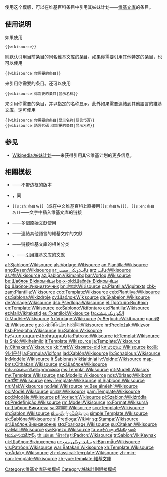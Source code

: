 <noinclude>{{template doc page viewed directly}}</noinclude>
使用这个模版，可以在维基百科条目中引用其姊妹计划——[[维基文库]]的条目。

== 使用说明 ==
如果使用
 <nowiki>{{wikisource}}</nowiki>
则默认引用当前条目的同名维基文库的条目。如果你需要引用其他特定的条目，也可以使用
 <nowiki>{{wikisource|你需要的条目}}</nowiki>
来引用你需要的条目。还可以使用
 <nowiki>{{wikisource|你需要的条目|显示名称}}</nowiki>
来引用你需要的条目，并以指定的名称显示。此外如果需要連結到其他語言的維基文库，還可使用
 <nowiki>{{wikisource|你需要的条目|显示名称|語言代碼}}</nowiki>
 <nowiki>{{wikisource|語言代碼:你需要的条目|显示名称}}</nowiki>

==参见==
*[[Wikipedia:姊妹计划]]——来获得引用其它维基计划的更多信息。

==相關模板==
*{{tl|Wikisource-inline}}——不带边框的版本
*{{tl|S}}，同{{tl|Wikisource-inline}}
*<code><nowiki>[[s:zh:条目名]]</nowiki></code>（或在中文维基百科上直接用<code><nowiki>[[s:条目名]]</nowiki></code>）、<code><nowiki>[[s:en:条目名]]</nowiki></code>——文字中插入维基文库的链接
*{{tl|Wikisourceshas}}——多個原始文獻使用
*{{tl|wikisourcelang}}——連結其他語言的維基文库的文獻
*{{tl|wikisourcecat}}——链接维基文库的相关分类
*{{tl|cite wikisource}}、{{tl|cite WS}}——[[WP:引用|引用]]維基文库的文獻

<includeonly>
[[Category:维基文库链接模板]]
[[Category:姊妹計劃鏈接模板]]
[[af:Sjabloon:Wikisource]]
[[als:Vorlage:Wikisource]]
[[an:Plantilla:Wikisource]]
[[ang:Bysen:Wikisource]]
[[ar:قالب:ويكي مصدر]]
[[arz:قالب:Wikisource]]
[[as:সাঁচ:Wikisource]]
[[az:Şablon:Vikimənbə]]
[[bar:Vorlog:Wikisource]]
[[be:Шаблон:Вікікрыніцы]]
[[be-x-old:Шаблён:Вікікрыніцы]]
[[bg:Шаблон:Уикиизточник]]
[[bn:টেমপ্লেট:Wikisource]]
[[ca:Plantilla:Viquitexts]]
[[cbk-zam:Plantilla:Wikisource]]
[[cdo:Template:Wikisource]]
[[ceb:Plantilya:Wikisource]]
[[cs:Šablona:Wikizdroje]]
[[cv:Шаблон:Wikisource]]
[[da:Skabelon:Wikisource]]
[[de:Vorlage:Wikisource]]
[[dsb:Pśedłoga:Wikisource]]
[[el:Πρότυπο:Βικιθήκη]]
[[en:Template:Wikisource]]
[[eo:Ŝablono:Vikifontaro]]
[[es:Plantilla:Wikisource]]
[[et:Mall:Vikitekstid]]
[[eu:Txantiloi:Wikisource]]
[[fa:الگو:ویکی‌نبشته]]
[[fr:Modèle:Wikisource]]
[[frr:Vorlage:Wikisource]]
[[fy:Berjocht:Wikiboarne]]
[[gan:模板:Wikisource]]
[[gu:ઢાંચો:વિકિસ્રોત]]
[[hi:साँचा:Wikisource]]
[[hr:Predložak:Wikizvor]]
[[hsb:Předłoha:Wikisource]]
[[hu:Sablon:Wikisource]]
[[hy:Կաղապար:Վիքիդարան]]
[[ia:Patrono:Wikisource]]
[[id:Templat:Wikisource]]
[[is:Snið:Wikiheimild]]
[[it:Template:Wikisource]]
[[ja:Template:Wikisource]]
[[jv:Cithakan:Wikisource]]
[[kk:Үлгі:Wikisource-old]]
[[kn:ಟೆಂಪ್ಲೇಟು:Wikisource]]
[[ko:틀:위키문헌]]
[[la:Formula:Vicifons]]
[[lad:Xablón:Wikisource]]
[[lb:Schabloun:Wikisource]]
[[ln:Modèle:Wikisource]]
[[lt:Šablonas:Vikišaltiniai]]
[[lv:Veidne:Wikisource]]
[[map-bms:Cithakan:Wikisource]]
[[mk:Шаблон:Wikisource]]
[[ml:ഫലകം:വിക്കിഗ്രന്ഥശാല]]
[[ms:Templat:Wikisource]]
[[mt:Mudell:Wikisors]]
[[my:Template:Wikisource]]
[[nap:Modello:Wikisource]]
[[nds:Vörlaag:Wikiborn]]
[[ne:ढाँचा:Wikisource]]
[[new:Template:Wikisource]]
[[nl:Sjabloon:Wikisource]]
[[nn:Mal:Wikisource]]
[[no:Mal:Wikisource]]
[[nv:Bee álnééhí:Wikisource]]
[[oc:Modèl:Wikisource]]
[[or:ଛାଞ୍ଚ:Wikisource]]
[[pam:Template:Wikisource]]
[[pcd:Modèle:Wikisource]]
[[pfl:Vorlach:Wikisource]]
[[pl:Szablon:Wikiźródła]]
[[pt:Predefinição:Wikisource]]
[[rm:Model:Wikisource]]
[[ro:Format:Wikisursă]]
[[ru:Шаблон:Викитека]]
[[sa:फलकम्:Wikisource]]
[[sco:Template:Wikisource]]
[[sh:Šablon:Wikisource]]
[[si:සැකිල්ල:විකිමූලාශ්‍ර]]
[[simple:Template:Wikisource]]
[[sk:Šablóna:Wikisource]]
[[sl:Predloga:Wikivir]]
[[sq:Stampa:Wikisource]]
[[sr:Шаблон:Викизворник]]
[[stq:Foarloage:Wikisource]]
[[su:Citakan:Wikisource]]
[[sv:Mall:Wikisource]]
[[sw:Kigezo:Wikisource]]
[[ta:வார்ப்புரு:விக்கிமூலம்]]
[[te:మూస:వికీసోర్స్]]
[[th:แม่แบบ:วิกิซอร์ซ]]
[[tl:Padron:Wikisource]]
[[tr:Şablon:VikiKaynak]]
[[uk:Шаблон:Вікіджерела]]
[[ur:سانچہ:ویکی منبع]]
[[vi:Bản mẫu:Wikisource]]
[[vls:Patrôon:Wikisource]]
[[war:Batakan:Wikisource]]
[[xh:Template:Wikisource]]
[[yo:Àdàkọ:Wikisource]]
[[zh-classical:Template:Wikisource]]
[[zh-min-nan:Template:Wikisource]]
[[zh-yue:Template:維基文庫]]
</includeonly>